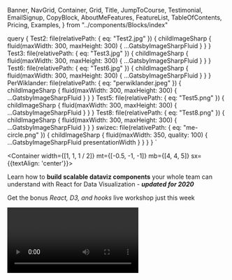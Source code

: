   Banner,
  NavGrid,
  Container,
  Grid,
  Title,
  JumpToCourse,
  Testimonial,
  EmailSignup,
  CopyBlock,
  AboutMeFeatures,
  FeatureList,
  TableOfContents,
  Pricing,
  Examples,
} from "../components/Blocks/index"

  query {
    Test2: file(relativePath: { eq: "Test2.jpg" }) {
      childImageSharp {
        fluid(maxWidth: 300, maxHeight: 300) {
          ...GatsbyImageSharpFluid
        }
      }
    }
    Test3: file(relativePath: { eq: "Test3.jpg" }) {
      childImageSharp {
        fluid(maxWidth: 300, maxHeight: 300) {
          ...GatsbyImageSharpFluid
        }
      }
    }
    Test6: file(relativePath: { eq: "Test6.jpg" }) {
      childImageSharp {
        fluid(maxWidth: 300, maxHeight: 300) {
          ...GatsbyImageSharpFluid
        }
      }
    }
    PerWiklander: file(relativePath: { eq: "perwiklander.jpeg" }) {
      childImageSharp {
        fluid(maxWidth: 300, maxHeight: 300) {
          ...GatsbyImageSharpFluid
        }
      }
    }
    Test5: file(relativePath: { eq: "Test5.png" }) {
      childImageSharp {
        fluid(maxWidth: 300, maxHeight: 300) {
          ...GatsbyImageSharpFluid
        }
      }
    }
    Test8: file(relativePath: { eq: "Test8.png" }) {
      childImageSharp {
        fluid(maxWidth: 300, maxHeight: 300) {
          ...GatsbyImageSharpFluid
        }
      }
    }
    swizec: file(relativePath: { eq: "me-circle.png" }) {
      childImageSharp {
        fluid(maxWidth: 350, quality: 100) {
          ...GatsbyImageSharpFluid
          presentationWidth
        }
      }
    }
  }
`

<Title h1>
  # Stop copy pasting D3 examples, create data visualizations of your own
</Title>

<Container width={[1, 1, 1 / 2]} mt={[-0.5, -1, -1]} mb={[4, 4, 5]} sx={{textAlign: 'center'}}>

Learn how to **build scalable dataviz components** your whole team can understand with React for Data Visualization - **_updated for 2020_**

Get the bonus _React, D3, and hooks_ live workshop just this week

<Video id="CoTTJ-vR1Mc" />

So you want to build a beautiful data viz. You've got data burning a hole through your pocket, an idea for a juicy story, and your boss or client are waiting for results.

You want something that looks great, works in the browser, performs on mobile, lets users interact with their data, syncs across an entire dashboard, and works as building blocks for future projects.

Cool ... now what?

<JumpToCourse
  to="#get-the-bonus-emreact-d3-and-hooksem-workshop-limited-time-only-"
  style={{ marginTop: "15px" }}
/>

I remember building my first data visualization back in 2012. Visualized my coding habits from GitHub data.

</Container>
<Container width={[1, 3/4, 3 / 4]}>

![](../images/scatterplot-finished.png)

</Container>

<Container width={[1, 3/4, 1 / 2]}>

I was so proud! Only took me a week. <span role="img" aria-label="strong arm">💪</span>

</Container>

<Title h2>
## &quot;I've tried D3 in the past, found it powerful but a bit confusing to use&quot;
</Title>
<Container width={[1, 3/4, 1 / 2]}>

Dynamic data visualization for the web is a pain in the ass you see.
Harder than it looks.

Yeah sure anyone can build a chart in google docs but that's not what you're after is it? You can't build a product on top of google sheets. You definitely can't feed in dynamic data from an API, personalized to the user, and let them navigate and explore.

You've heard people build these amazing things with D3. The New York Times uses it, The Guardian does, so do Netflix, Uber, 23andMe, Visa, Walmart, and many others. I know because they've been to my workshops ;)

You hunt the web for examples and omaigod what is this!? How the hell is D3 doing that? <span role="img" aria-label="oO">😳</span>😳

![](../images/spaghettiImg.png)

That's a bar chart by the way. You'd never guess just looking at the code. I've been doing this for years and I still have to simulate D3 examples in my mind to figure out how they work.

You decide that's too much and look for a library. Something easy you can use to finish real quick.

You find a bunch of libraries built on top of D3. Some even combine React and D3. Perfect for any modern web project!

You cobble something together and call it a day. Job well done.

<LazyImage
  src="https://media.giphy.com/media/woZVO2B8ZQ55DqKsmN/giphy.gif"
  height={260}
/>

<JumpToCourse
  to="#get-the-bonus-emreact-d3-and-hooksem-workshop-limited-time-only-"
  style={{ marginTop: "15px" }}
/>

</Container>

<EmailSignup />

<Title h2>
## Libraries are hard to customize
</Title>
<Container width={[1, 3/4, 1 / 2]}>

Your boss takes one look and says _"Ok but can you make it follow our style guide?"_

Errr ...

Okay okay, some CSS, a little trickery, tweak the arguments and you got dis. Crisis averted!

_"I don't like how this animation looks"_

_"Can we tweak that margin?"_

_"Make those bars taller"_

_"Add a line chart and I want tooltips to show up on all 5 charts when I mouse over the same data point"_

Now you're in trouble buster.

<LazyImage
  src="https://media.giphy.com/media/IYIlvuWc21U4g/giphy.gif"
  height={260}
/>

You used a library and those always break down when you start customizing stuff. At some point you spend more time fighting the library than building your data visualization.

Time to learn D3.

</Container>

<Title h2>
## &quot;There are way too many shitty resources on D3 floating around on the interwebs, and frankly, the D3 docs are shit too because they're WAY TOO COMPLICATED AND VERBOSE for someone that just wants to understand how it works and get shit done.&quot;
</Title>
<Container width={[1, 3/4, 1 / 2]}>

You can do what everyone else does: Copy paste some examples that look like what you're building, make some tweaks, and hope for the best.

You're not proud of your code and you're not quite sure how it works, but it works and that's what matters. Right?

Yep that works until you have to change something. Or explain how it works to another engineer on your team so they can fix a bug.

God forbid you come back 6 months later looking to fix a thing or add a feature. Time to re-study all of that code and figure out how it works.

ugh

<Testimonial
  quote="I'm starting a new position where I will focus on data visualization using React and d3. I got everything I needed from the book, your examples were straight forward and easy to follow. Thanks!"
  image={props.data.Test3.childImageSharp.fluid.src}
  name="Aristides Staffieri"
  company="Engineer at ProtectWise"
/>

</Container>

<CopyBlock />

<Title h2>
  ## &quot;without it I'm stuck using stack overflow in a disjointed, incorrect
  mess&quot;
</Title>

<Container width={[1, 3/4, 1 / 2]}>

<LazyImage height={300} src={pshot2} />

You can avoid all that and learn how to build scalable and reusable dataviz components your whole team and future you can understand with React for Data Visualization.

Get the confidence you need to excel and build anything you can imagine. 💪

React is the biggest revolution in JavaScript programming since jQuery hit the scene 10 years ago, and D3 is unlike anything you've seen before.

The problem comes from how most of us first learn to code. "It's like a cooking recipe", teachers will say.

Take a bell pepper and cut it up. Then sprinkle some salt and pepper, add olive oil, and voila: you have a refreshing salad. A very simple salad with a single ingredient, but a salad nonetheless. You can follow along and eventually you will understand what the code does.

That's imperative programming. It reads as a series of steps. How to do something.

React and D3 are declarative. You don't write How you want your code to work, you write What you want to achieve. Your bell pepper salad recipe looks more like this:

```jsx
<Salad>
  <Oil />
  <BellPepper cut salted />
</Salad>
```

You look at that and you know it's a salad. It involves oil and bell peppers. You don't have to read the steps to know the result. The recipe declares what it's making.

Declarative code makes your project cleaner and easier to maintain. Means more time creating value for your users and clients.

But learning how to think declaratively is hard. It starts like voodoo magic. We've all been there. It still hurts my brain sometimes.

That's why **React for Data Visualization** starts with small building blocks then builds up to entire dashboards. Learn the basics in about an hour, then dive as deep as you want

<JumpToCourse
  to="#get-the-bonus-emreact-d3-and-hooksem-workshop-limited-time-only-"
  style={{ marginTop: "15px", margintBottom: "15px" }}
/>

<Testimonial
  quote="I use React because it is the sane way of doing things. I use D3 because I have to. I want nice interactive charts. I want to stay sane."
  image={props.data.PerWiklander.childImageSharp.fluid.src}
  name="Per"
  company="Frontend Consultant"
/>

</Container>
<Title h2>
## Why use React and D3 for data visualization
</Title>
<Container width={[1, 3/4, 1 / 2]}>

I believe React combined with D3 is the best thing that's ever happened to data visualization on the web.

React's approach to components makes your code more reusable, its advanced algorithms make it fast, and D3 has the best tools for dataviz. Together they represent two of the most popular JavaScript libraries on the web.

Watch some of my conference talks for a sneak peek 👇

<Video id="UP1nCXG2t4M" />

The talk shows a proof of concept approach to making fancy animations with React and d3js - a Space Invaders game. I explain the basic approach, where I got the idea, and show off some code.

<Video id="47uMw-2mb4U" />

This talk is more hands on. I show how the animated alphabet, particle generator, and talk about the benefits of componentization when it comes to building modern data visualization.

<Video id="9JvIyz7uB2s" />

You don't have to watch the whole talk, it's all in React for Data Visualization.

<Video id="Bdeu-BFisJU" />

A Learn with Jason episode where in just an hour we built an animated scatterplot from scratch and proved React-based D3 visualization works great with Gatsby. The dataviz rendered statically at build time.

</Container>
<Title h2>
## React for Data Visualization is designed for busy people like you
</Title>
<Container width={[1, 3/4, 1 / 2]}>

![](../images/pshot3.png)

React for Data Visualization gives you a **quick overview of the basics** to get you started, followed by a **deep dive** that **solidifies your knowledge** through varied projects and examples. **Build working code** that you can **show off to your friends, boss, and coworkers.**

Learn the basics with **interactive examples right in your browser** — no need to install anything. Forget about Npm and Webpack and Babel and Node. **Just React and D3.**

**Dive into complex projects** that teach you how it all fits together. Build **interactive visualizations**, create **animations**, and build **fast performance with canvas**. Learn everything there is to know about building **beautiful apps with React and D3.**

From the very **basics of React and D3**, to state handling with **Redux** and **MobX**, React alternatives like **Preact** and **Inferno.**

And the best part?

It's all cut into bite sized pieces. Whether you've got 5 minutes or an hour, you can get through this course. That's a promise.

</Container>
<Title h2>
## Start with the building blocks
</Title>

<FeatureList />
<Container width={[1, 3/4, 1 / 2]}>

<Testimonial
  quote="The examples in V4 are off the hook. No wonder its been so much work, you have really extended the learning process into fun, interactive projects. I was specifically trying to learn topojson an map visualizations! What a breeze!"
  image={props.data.Test5.childImageSharp.fluid.src}
  name="Julio Gudiño"
  company="Frontend Developer"
/>

</Container>
<Title h2>
## React for Data Visualization builds on practical examples
</Title>
<Container width={[1, 3/4, 1 / 2]}>

<Examples />

<JumpToCourse
  to="#get-the-bonus-emreact-d3-and-hooksem-workshop-limited-time-only-"
  style={{ marginTop: "15px" }}
/>

<TableOfContents />

</Container>

<Container width={[1, 3/4, 1 / 2]}>

## 🤘get the bonus <em>React, D3, and hooks</em> workshop limited time only 🤘

Every purchase of the Full Course includes a special live **_React, D3, and hooks_** workshop on **Jun 25th at 11am Pacific**. Online, via Zoom, with heaps of audience interaction.

Learn how React, D3, and hooks work together through a series of interactive exercises. Get any questions answered.

Recording yours forever, but it's more fun live 😛

</Container>

<Pricing />

<EmailSignup />
<Container width={[1, 3/4, 1 / 2]}>

<Testimonial
  quote="I love having practical examples to help me learn new things faster. D3's docs alone are okay but marrying them with React (as a react newbie) is not as straightforward as someone handholding you through the process. And, since I don't have hours after work or on weekends to hack on things like I used to before I was married (or had kids), I need to optimize my learning."
  image={props.data.Test6.childImageSharp.fluid.src}
  name="Paulo Elias"
  company="Self Taught Developer"
/>

</Container>
<Title h2>
## About the Author
</Title>
<Container width={[1, 3/4, 1 / 2]}>

<LinkImage
  link="https://swizec.com"
  image={props.data.swizec.childImageSharp}
/>

Hi, I’m **Swizec Teller**. I help **coders become software engineers.**

Story time 👇

React+D3 started as a bet in April 2015. A friend wanted to learn React and challenged me to publish a book. A month later React+D3 launched with 79 pages of hard earned knowledge.

In April 2016 it became **React+D3** ES6. 117 pages and growing beyond a single big project it was a huge success. I kept going, started live streaming, and publishing videos on YouTube.

In 2017, after 10 months of work, **React + D3v4** became the best book I'd ever written. At 249 pages, many examples, and code to play with it was designed like a step-by-step course. But I felt something was missing.

So in late 2018 I rebuilt the entire thing as ![React for Data Visualization](https://reactfordataviz.com) — a proper video course. Designed for busy people with real lives like you. Over 8 hours of video material, split into chunks no longer than 5 minutes, a bunch of new chapters, and techniques I discovered along the way.

**React for Data Visualization** is the best way to learn how to build scalable dataviz components your whole team can understand.

Some of my work has been featured in 👇

<AboutMeFeatures />

</Container>

<CopyBlock />

<Container width={[1, 3/4, 1 / 2]}>

<Testimonial
  quote="A sharply written work that delivers technical information in a conversational and easy to digest manner."
  image={props.data.Test8.childImageSharp.fluid.src}
  name="Malcolm Maclean"
  company="Author of D3 Tips & Tricks"
/>

</Container>

<Container width={[1, 3/4, 1 / 2]}>

## 🤘get bonus <em>React, D3, and hooks</em> live workshop limited time only 🤘

Every purchase of the Full Course includes a special live **_React, D3, and hooks_** workshop on **Jun 25th at 11am Pacific**. Online, via Zoom, with heaps of audience interaction.

Learn how React, D3, and hooks work together through a series of interactive exercises. Get any questions answered.

Recording yours forever, but it's more fun live 😛

</Container>

<Pricing />

<Title h1>
# FAQ - Frequently asked Questions
</Title>
<Container width={[1, 3/4, 1 / 2]}>

## React, for dataviz, really? What about Vue? Svelte?

Yes, really. React is a fantastic tool for anything on the web. The ability to get in there and get your hands dirty, treat chunks of HTML as pure data, and have direct control over rendering is unprecedented.

And nothing better's come around since. I've tried Vue, Svelte, (old) Angular, and a bunch of other frameworks. React still sparks the most joy.

Your best bet to build reusable components your whole team can understand.

## Can't I just use a library?

Yes! Libraries are fantastic.

I used Victory.js the other day (based on React and D3) and it was lovely. Made a basic chart in 5 minutes. 😍

Then I couldn't figure out how to resize the damn thing so it wouldn't fill the whole screen. An hour I wasted on that. AN HOUR. Never figured it out.

So now I have a chart that fills the whole screen and looks weird on desktop.

That's the problem with libraries. Easy to get started, crazy hard to customize. God help you, if you want to step off the beaten path.

[React for Dataviz](https://reactfordataviz.com) walks you through the basics of some popular libraries and their tradeoffs, if that fits your needs. Main goal is to teach you how to go custom 🤘

## Do I need to be a React expert? JavaScript expert? D3 expert?

[React for Dataviz](https://reactfordataviz.com) is designed for React beginners. It was originally a head-fake to learn React in a more interesting way :)

You'll need to know JavaScript. RDV doesn't teach you that.

You'll learn everything you need about D3. And we avoid the confusing parts you don't need when you're using React.

## What if I hate React or don't use it at work?

No worries. The core ideas in RDV work with any framework. You can use the same approach with Vue, Angular, or Svelte. Only difference is the syntax for rendering.

Like where in React you'd write some JSX, with Vue you'd write template stuff. Where React has hooks, Vue has getters.

Maybe I'll throw in a bonus video or two 🤔

## I'm not from USA and your course is expensive as heck. Can I get a discount?

[React for Dataviz](https://reactfordataviz.com) uses location-based pricing. Adjusted for every country on the [BigMac Index](https://en.wikipedia.org/wiki/Big_Mac_Index) based on your IP.

If you don't see a regional discount and think you should, send me an email.

## What if I don't care about dataviz?

Well that's a tough one. Do you care about having fun? About doing something creative with React? Want to stretch your mind, see what React can do that you never thought of before?

Try [React for Dataviz](https://reactfordataviz.com). I think you'll like it.

## I bought some version of React+D3 in the past 5 years. Do I get access automatically?

That depends.

React+D3 went through several major rewrites. When it became a course in late 2018 / early 2019 was the last major change.

The update for 2020 and changing focus to React Hooks is a significant update, but it's not a rewrite. If you accessed your current material through Teachable, you'll get access to the new stuff automatically. I'll be in touch.

**You have to purchase again to access the special workshop on Jun 25th** ✌️

## I can't make it to the workshop on June 25th, should I still purchase ReactForDataviz or can I wait?

The workshop is special. Only for folks who buy now.

You'll get the full recording after. It will not become part of the course itself.

## What if I hate your course?

30 day guarantee. Send an email, get a refund.

Refund first, ask questions later. I like to know what bugged you and I don't make your answer a condition for refunding.

## Can't I just figure this out myself? Am I too advanced?

You definitely can! I did.

My time tracker says I've spent 834 hours of my life on this material. Writing, researching, some marketing.

How much is 834 hours worth to you? Even if you make just $10/hour like I did at my first web agency coding job, that's still $8,340.

😉

<Testimonial
  quote="Great read with solid foundations to get you started crawling with react and up to a sprint!"
  image={props.data.Test2.childImageSharp.fluid.src}
  name="MΛHDI"
  company="Creator of Gyroscope"
/>

</Container>
